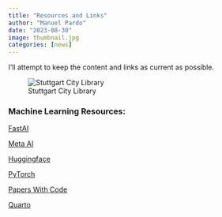 ```yaml
---
title: "Resources and Links"
author: "Manuel Pardo"
date: "2023-08-30"
image: thumbnail.jpg
categories: [news]
---
```




I'll attempt to keep the content and links as current as possible.

![Stuttgart City Library](thumbnail.jpg)

### Machine Learning Resources:  


[FastAI](https://www.fast.ai/)

[Meta AI](https://ai.meta.com/)

[Huggingface](https://huggingface.co/)

[PyTorch](https://pytorch.org/)

[Papers With Code](https://paperswithcode.com/)

[Quarto](https://quarto.org)


